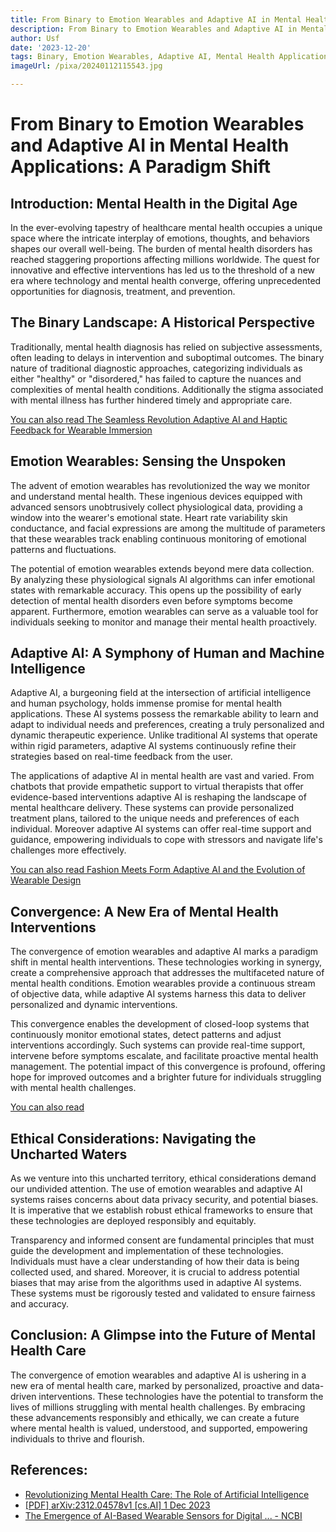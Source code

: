 ```yaml
---
title: From Binary to Emotion Wearables and Adaptive AI in Mental Health Applications
description: From Binary to Emotion Wearables and Adaptive AI in Mental Health Applications
author: Usf
date: '2023-12-20'
tags: Binary, Emotion Wearables, Adaptive AI, Mental Health Applications
imageUrl: /pixa/20240112115543.jpg

---
```

#  From  Binary to Emotion Wearables and Adaptive AI in Mental Health Applications: A  Paradigm Shift

## Introduction: Mental Health in the Digital  Age

In the ever-evolving tapestry of healthcare mental health occupies a unique space where the intricate interplay of emotions, thoughts, and behaviors shapes our overall well-being. The burden of  mental health disorders  has reached staggering proportions affecting millions worldwide. The quest for innovative and effective  interventions has led us to the threshold of a new era where technology and mental health converge, offering unprecedented opportunities for  diagnosis, treatment, and prevention.

##  The Binary Landscape: A Historical Perspective

Traditionally, mental health diagnosis has relied on subjective assessments, often leading to delays in  intervention  and suboptimal outcomes. The binary nature of traditional diagnostic approaches, categorizing individuals as  either  "healthy" or "disordered," has failed to capture the nuances and complexities of  mental health conditions. Additionally the  stigma associated with mental  illness has further hindered timely and appropriate care.

[You can also read The Seamless Revolution Adaptive AI and Haptic Feedback for Wearable Immersion](The%20Seamless%20Revolution%20Adaptive%20AI%20and%20Haptic%20Feedback%20for%20Wearable%20Immersion)


## Emotion Wearables: Sensing the Unspoken

The advent of emotion wearables has revolutionized the way we  monitor and understand mental health. These ingenious devices equipped with advanced sensors unobtrusively collect physiological data, providing a window into the wearer's emotional state. Heart rate variability skin conductance, and facial expressions are among the  multitude of parameters that these wearables track enabling continuous monitoring of emotional patterns and fluctuations.

The potential of emotion wearables extends beyond mere data collection.  By analyzing  these physiological signals AI algorithms  can infer emotional states with remarkable  accuracy. This opens up  the  possibility of early detection of mental health disorders even before symptoms become apparent. Furthermore, emotion wearables  can serve as a valuable tool for individuals seeking to monitor  and manage their mental health proactively.

## Adaptive AI: A Symphony of Human  and Machine Intelligence

Adaptive AI, a burgeoning field at the intersection of artificial intelligence and human psychology, holds immense promise  for mental health applications. These AI systems possess the remarkable ability to learn and adapt to individual needs  and preferences, creating a truly  personalized and dynamic therapeutic experience. Unlike  traditional AI systems that operate within rigid parameters, adaptive AI systems continuously refine their strategies based on  real-time feedback from the user.

The applications of adaptive AI in mental health  are vast and  varied. From chatbots that provide empathetic support to  virtual therapists that offer evidence-based interventions adaptive AI is reshaping the  landscape of mental healthcare delivery. These systems can provide personalized treatment plans, tailored to the unique needs and preferences of each individual.  Moreover  adaptive AI systems can offer real-time support and guidance, empowering individuals to cope  with stressors and navigate life's challenges  more  effectively.

[You  can also read Fashion Meets Form  Adaptive AI and the Evolution of Wearable Design](Fashion%20Meets%20Form%20Adaptive%20AI%20and%20the%20Evolution%20of%20Wearable%20Design)


## Convergence: A  New  Era of Mental Health Interventions

The  convergence  of emotion wearables and adaptive AI marks a  paradigm shift in mental health interventions. These technologies working  in synergy,  create a comprehensive approach that addresses the multifaceted nature of mental health conditions. Emotion wearables provide a continuous stream of objective data, while adaptive AI systems harness this data to deliver personalized and dynamic interventions.

This  convergence enables the development  of closed-loop systems that continuously monitor emotional states, detect patterns and adjust  interventions accordingly. Such systems can  provide real-time support, intervene  before symptoms  escalate, and facilitate proactive mental health management. The potential impact of this convergence is profound, offering hope for improved outcomes and a brighter future  for individuals struggling with mental health challenges.

[You can also read  ]()


## Ethical Considerations: Navigating the Uncharted Waters

As we venture into this uncharted  territory, ethical considerations demand our undivided attention. The use of emotion  wearables and adaptive AI systems raises concerns about data privacy security, and potential biases.  It is imperative that  we establish robust ethical frameworks to ensure that these technologies are deployed  responsibly and equitably.

Transparency and informed  consent are fundamental principles that must guide the development and implementation of these technologies. Individuals must have a clear understanding of how their data is being collected  used, and shared.  Moreover, it is crucial to address potential biases that may  arise from  the algorithms  used in adaptive AI systems. These systems must be rigorously tested and validated to ensure fairness and accuracy.

## Conclusion: A Glimpse into the  Future of Mental Health  Care

The convergence of emotion wearables and adaptive AI is ushering in a new era of mental health care,  marked by personalized, proactive and  data-driven interventions. These technologies have the potential to transform the lives of millions struggling with  mental health  challenges. By embracing these advancements responsibly and  ethically, we can create a future where mental health is valued, understood, and supported, empowering individuals to thrive  and flourish.

## References:
- [Revolutionizing Mental Health Care: The Role of Artificial Intelligence](https://binariks.com/blog/ai-mental-health-examples-benefits/)
- [[PDF] arXiv:2312.04578v1 [cs.AI] 1 Dec 2023](https://arxiv.org/pdf/2312.04578)
- [The Emergence of AI-Based Wearable Sensors for Digital ... - NCBI](https://www.ncbi.nlm.nih.gov/pmc/articles/PMC10708748/)
